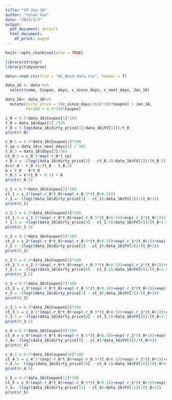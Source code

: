 ```yaml
---
title: "SP-Jan-16"
author: "Yuhao Guo"
date: "2023/2/3"
output:
  pdf_document: default
  html_document:
    df_print: paged
---
```


```r
knitr::opts_chunk$set(echo = TRUE)
```

```r
library(stringr)
library(tidyverse)
```

```r
data<-read.csv(file = "A1_Bond_data.csv", header = T)
```

```r
data_16 <- data %>%
  select(name, Coupon, days, c_since_days, c_next_days, Jan_16)

data_16<- data_16%>%
  mutate(dirty_price = ((c_since_days/365)*100*Coupon) + Jan_16,
         FV=100 + 0.5*100*Coupon)
```

```r
c_0 = 0.5*data_16$Coupon[1]*100
t_0 = data_16$days[1] /365
r_0 = (-log(data_16$dirty_price[1]/data_16$FV[1]))/t_0
print(r_0)
```
```r
c_0.5 = 0.5*data_16$Coupon[2]*100
t_sp = data_16$c_next_days[2] / 365
t_0.5 = data_16$days[2]/365
ct_0.5 = c_0.5*exp(-r_0*t_sp)
r_0.4 = -(log((data_16$dirty_price[2] - ct_0.5)/data_16$FV[2])/(t_0.5))
k=(r_0 - r_0.4)/(t_0 - t_0.5)
b = r_0 - k*t_0
r_0.5 = k*(t_0 + 0.5) + b
print(r_0.5)
```

```r
c_1 = 0.5*data_16$Coupon[3]*100
ct_1 = c_1*(exp(-r_0*t_0)+exp(-r_0.5*(t_0+0.5)))
r_1 = -(log((data_16$dirty_price[3] - ct_1)/data_16$FV[3])/(t_0+1))
print(r_1)
```

```r
c_1.5 = 0.5*data_16$Coupon[4]*100
ct_1.5 = c_1.5*(exp(-r_0*t_0)+exp(-r_0.5*(t_0+0.5))+exp(-r_1*(t_0+1)))
r_1.5 = -(log((data_16$dirty_price[4] - ct_1.5)/data_16$FV[4])/(t_0+1.5))
print(r_1.5)
```
```r
c_2 = 0.5*data_16$Coupon[5]*100
ct_2 = c_2*(exp(-r_0*t_0)+exp(-r_0.5*(t_0+0.5))+exp(-r_1*(t_0+1))+exp(-r_1.5*(t_0+1.5)))
r_2 = -(log((data_16$dirty_price[5] - ct_2)/data_16$FV[5])/(t_0+2))
print(r_2)
```
```r
c_2.5 = 0.5*data_16$Coupon[6]*100
ct_2.5 = c_2.5*(exp(-r_0*t_0)+exp(-r_0.5*(t_0+0.5))+exp(-r_1*(t_0+1))+exp(-r_1.5*(t_0+1.5))+exp(-r_2*(t_0+2)))
r_2.5 = -(log((data_16$dirty_price[6] - ct_2.5)/data_16$FV[6])/(t_0+2.5))
print(r_2.5)
```

```r
c_3 = 0.5*data_16$Coupon[7]*100
ct_3 = c_3*(exp(-r_0*t_0)+exp(-r_0.5*(t_0+0.5))+exp(-r_1*(t_0+1))+exp(-r_1.5*(t_0+1.5))+exp(-r_2*(t_0+2))+exp(-r_2.5*(t_0+2.5)))
r_3 = -(log((data_16$dirty_price[7] - ct_3)/data_16$FV[7])/(t_0+3))
print(r_3)
```

```r
c_3.5 = 0.5*data_16$Coupon[8]*100
ct_3.5 = c_3.5*(exp(-r_0*t_0)+exp(-r_0.5*(t_0+0.5))+exp(-r_1*(t_0+1))+exp(-r_1.5*(t_0+1.5))+exp(-r_2*(t_0+2))+exp(-r_2.5*(t_0+2.5))+exp(-r_3*(t_0+3)))
r_3.5 = -(log((data_16$dirty_price[8] - ct_3.5)/data_16$FV[8])/(t_0+3.5))
print(r_3.5)
```
```r
c_4 = 0.5*data_16$Coupon[9]*100
ct_4 = c_4*(exp(-r_0*t_0)+exp(-r_0.5*(t_0+0.5))+exp(-r_1*(t_0+1))+exp(-r_1.5*(t_0+1.5))+exp(-r_2*(t_0+2))+exp(-r_2.5*(t_0+2.5))+exp(-r_3*(t_0+3))+exp(-r_3.5*(t_0+3.5)))
r_4= -(log((data_16$dirty_price[9] - ct_4)/data_16$FV[9])/(t_0+4))
print(r_4)
```

```r
c_4.5 = 0.5*data_16$Coupon[10]*100
ct_4.5 = c_4.5*(exp(-r_0*t_0)+exp(-r_0.5*(t_0+0.5))+exp(-r_1*(t_0+1))+exp(-r_1.5*(t_0+1.5))+exp(-r_2*(t_0+2))+exp(-r_2.5*(t_0+2.5))+exp(-r_3*(t_0+3))+exp(-r_3.5*(t_0+3.5))+exp(-r_4*(t_0+4)))
r_4.5= -(log((data_16$dirty_price[10] - ct_4.5)/data_16$FV[10])/(t_0+4.5))
print(r_4.5)
```
```r
c_5 = 0.5*data_16$Coupon[11]*100
ct_5 = c_5*(exp(-r_0*t_0)+exp(-r_0.5*(t_0+0.5))+exp(-r_1*(t_0+1))+exp(-r_1.5*(t_0+1.5))+exp(-r_2*(t_0+2))+exp(-r_2.5*(t_0+2.5))+exp(-r_3*(t_0+3))+exp(-r_3.5*(t_0+3.5))+exp(-r_4*(t_0+4))+exp(-r_4.5*(t_0+4.5)))
r_5= -(log((data_16$dirty_price[11] - ct_5)/data_16$FV[11])/(t_0+5))
print(r_5)
```

